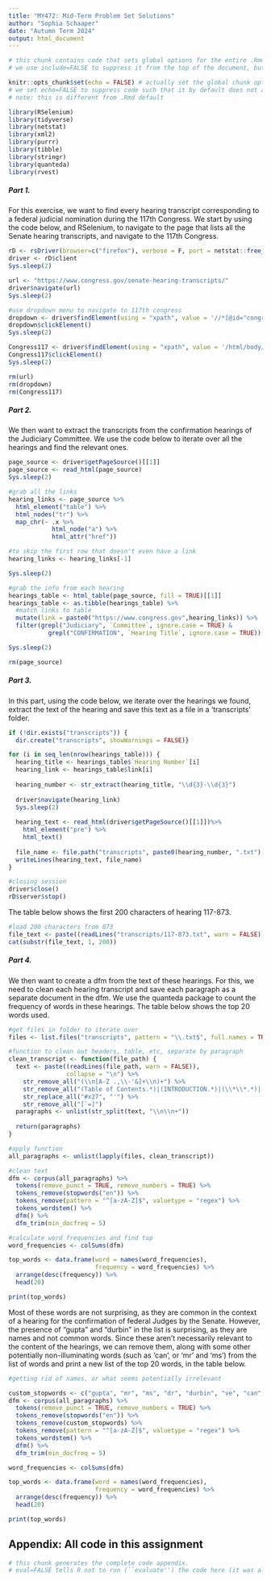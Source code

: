 ```yaml
---
title: "MY472: Mid-Term Problem Set Solutions"
author: "Sophia Schaaper"
date: "Autumn Term 2024"
output: html_document
---
```


```r
# this chunk contains code that sets global options for the entire .Rmd. 
# we use include=FALSE to suppress it from the top of the document, but it will still appear in the appendix. 

knitr::opts_chunk$set(echo = FALSE) # actually set the global chunk options. 
# we set echo=FALSE to suppress code such that it by default does not appear throughout the document. 
# note: this is different from .Rmd default
```

<!-- DO NOT EDIT THIS LINE OR ANYTHING ABOVE IT, EXCEPT PUTTING YOUR CANDIDATE NUMBER AT THE TOP. ALL OF YOUR WORK SHOULD BE COMPLETED BELOW HERE. -->

```r

library(RSelenium)
library(tidyverse)
library(netstat)
library(xml2)
library(purrr)
library(tibble)
library(stringr)
library(quanteda)
library(rvest)

```

##### Part 1.

For this exercise, we want to find every hearing transcript corresponding to a federal judicial nomination during the 117th Congress. We start by using the code below, and RSelenium, to navigate to the page that lists all the Senate hearing transcripts, and navigate to the 117th Congress.

```r
rD <- rsDriver(browser=c("firefox"), verbose = F, port = netstat::free_port(random = TRUE), chromever = NULL) 
driver <- rD$client
Sys.sleep(2)

url <- "https://www.congress.gov/senate-hearing-transcripts/"
driver$navigate(url)
Sys.sleep(2)

#use dropdown menu to navigate to 117th congress
dropdown <- driver$findElement(using = "xpath", value = '//*[@id="congresses"]')
dropdown$clickElement()
Sys.sleep(2)

Congress117 <- driver$findElement(using = "xpath", value = '/html/body/div[2]/div/main/div/form/div/select/option[2]')
Congress117$clickElement()
Sys.sleep(2)

rm(url)
rm(dropdown)
rm(Congress117)

```

##### Part 2.

We then want to extract the transcripts from the confirmation hearings of the Judiciary Committee. We use the code below to iterate over all the hearings and find the relevant ones. 

```r

page_source <- driver$getPageSource()[[1]]
page_source <- read_html(page_source)
Sys.sleep(2)

#grab all the links
hearing_links <- page_source %>%
  html_element("table") %>%
  html_nodes("tr") %>%
  map_chr(~ .x %>%
            html_node("a") %>% 
            html_attr("href"))

#to skip the first row that doesn't even have a link
hearing_links <- hearing_links[-1] 

Sys.sleep(2)

#grab the info from each hearing
hearings_table <- html_table(page_source, fill = TRUE)[[1]]
hearings_table <- as.tibble(hearings_table) %>%
  #match links to table
  mutate(link = paste0("https://www.congress.gov",hearing_links)) %>%
  filter(grepl("Judiciary", `Committee`, ignore.case = TRUE) &
           grepl("CONFIRMATION", `Hearing Title`, ignore.case = TRUE))  

Sys.sleep(2)

rm(page_source)

```

##### Part 3.

In this part, using the code below, we iterate over the hearings we found, extract the text of the hearing and save this text as a file in a 'transcripts' folder.
```r

if (!dir.exists("transcripts")) {
  dir.create("transcripts", showWarnings = FALSE)}

for (i in seq_len(nrow(hearings_table))) {
  hearing_title <- hearings_table$`Hearing Number`[i]
  hearing_link <- hearings_table$link[i]
  
  hearing_number <- str_extract(hearing_title, "\\d{3}-\\d{3}")
  
  driver$navigate(hearing_link)
  Sys.sleep(2)
  
  hearing_text <- read_html(driver$getPageSource()[[1]])%>%
    html_element("pre") %>%
    html_text()
  
  file_name <- file.path("transcripts", paste0(hearing_number, ".txt"))
  writeLines(hearing_text, file_name)
}

#closing session
driver$close()
rD$server$stop()
```

The table below shows the first 200 characters of hearing 117-873.

```r
#load 200 characters from 873
file_text <- paste((readLines("transcripts/117-873.txt", warn = FALSE)), collapse = "\n")
cat(substr(file_text, 1, 200))
```

##### Part 4.

We then want to create a dfm from the text of these hearings. For this, we need to clean each hearing transcript and save each paragraph as a separate document in the dfm. We use the quanteda package to count the frequency of words in these hearings. The table below shows the top 20 words used.

```r

#get files in folder to iterate over
files <- list.files("transcripts", pattern = "\\.txt$", full.names = TRUE)

#function to clean out headers, table, etc, separate by paragraph
clean_transcript <- function(file_path) {
  text <- paste((readLines(file_path, warn = FALSE)), 
                collapse = "\n") %>%
    str_remove_all("(\\n[A-Z .,\\-'&]+\\n)+") %>%
    str_remove_all("(Table of Contents.*)|(INTRODUCTION.*)|(\\*\\*.*)|(HEARING BEFORE.*)") %>%
    str_replace_all("#x27", "'") %>%
    str_remove_all("[`=]")
  paragraphs <- unlist(str_split(text, "\\n\\n+"))
  
  return(paragraphs)
}

#apply function
all_paragraphs <- unlist(lapply(files, clean_transcript))

#clean text
dfm <- corpus(all_paragraphs) %>%
  tokens(remove_punct = TRUE, remove_numbers = TRUE) %>%
  tokens_remove(stopwords("en")) %>%
  tokens_remove(pattern = "^[a-zA-Z]$", valuetype = "regex") %>%
  tokens_wordstem() %>%
  dfm() %>%
  dfm_trim(min_docfreq = 5)

#calculate word frequencies and find top
word_frequencies <- colSums(dfm)

top_words <- data.frame(word = names(word_frequencies),
                        frequency = word_frequencies) %>%
  arrange(desc(frequency)) %>%
  head(20)

print(top_words)
```
Most of these words are not surprising, as they are common in the context of a hearing for the confirmation of federal Judges by the Senate. However, the presence of "gupta" and "durbin" in the list is surprising, as they are names and not common words. Since these aren't necessarily relevant to the content of the hearings, we can remove them, along with some other potentially non-illuminating words (such as 'can', or 'mr' and 'ms') from the list of words and print a new list of the top 20 words, in the table below.

```r

#getting rid of names, or what seems potentially irrelevant 

custom_stopwords <- c("gupta", "mr", "ms", "dr", "durbin", "ve", "can", "one")
dfm <- corpus(all_paragraphs) %>%
  tokens(remove_punct = TRUE, remove_numbers = TRUE) %>%
  tokens_remove(stopwords("en")) %>%
  tokens_remove(custom_stopwords) %>%
  tokens_remove(pattern = "^[a-zA-Z]$", valuetype = "regex") %>%
  tokens_wordstem() %>%
  dfm() %>%
  dfm_trim(min_docfreq = 5)

word_frequencies <- colSums(dfm)

top_words <- data.frame(word = names(word_frequencies),
                        frequency = word_frequencies) %>%
  arrange(desc(frequency)) %>%
  head(20)

print(top_words)

```

<!-- DO NOT EDIT THIS LINE OR ANYTHING BELOW IT. ALL OF YOUR WORK SHOULD BE COMPLETED ABOVE. -->

## Appendix: All code in this assignment

```r
# this chunk generates the complete code appendix. 
# eval=FALSE tells R not to run (``evaluate'') the code here (it was already run before).
```